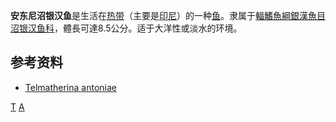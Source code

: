 {{Speciesbox
| taxon = Telmatherina antoniae
| status = VU
| status_system = iucn3.1
| binomial_authority = Kottelat, 1991
| synonyms = }}
'''安东尼沼银汉鱼'''是生活在[[热带|热带]]（主要是[[印尼|印尼]]）的一种[[鱼|鱼]]。隶属于[[輻鰭魚綱|輻鰭魚綱]][[銀漢魚目|銀漢魚目]][[沼银汉鱼科|沼银汉鱼科]]，體長可達8.5公分。适于大洋性或淡水的环境。

==参考资料==
* [http://fishbase.sinica.edu.tw/Summary/SpeciesSummary.php?id=24771&lang=scChinese Telmatherina antoniae]{{Dead link|date=2020年7月 |bot=InternetArchiveBot |fix-attempted=yes }}

{{鱼类小作品}}
{{taxonbar}}
[[Category:1991年描述的鱼类|T]]
[[Category:沼银汉鱼科|A]]